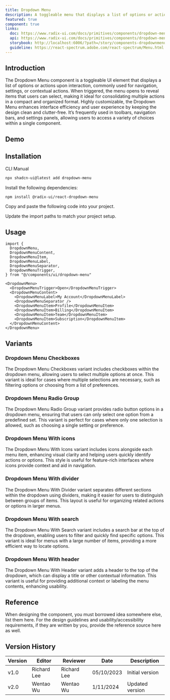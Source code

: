 ```yaml
---
title: Dropdown Menu
description: A toggleable menu that displays a list of options or actions when triggered.
featured: true
component: true
links:
  doc: https://www.radix-ui.com/docs/primitives/components/dropdown-menu
  api: https://www.radix-ui.com/docs/primitives/components/dropdown-menu
  storybook: http://localhost:6006/?path=/story/components-dropdownmenu--default
  guideline: https://react-spectrum.adobe.com/react-spectrum/Menu.html
---
```


## Introduction

The Dropdown Menu component is a toggleable UI element that displays a list of options or actions upon interaction, commonly used for navigation, settings, or contextual actions. When triggered, the menu opens to reveal items that users can select, making it ideal for consolidating multiple actions in a compact and organized format. Highly customizable, the Dropdown Menu enhances interface efficiency and user experience by keeping the design clean and clutter-free. It’s frequently used in toolbars, navigation bars, and settings panels, allowing users to access a variety of choices within a single component.

## Demo

<ComponentPreview
  name="dropdown-menu-demo"
  description="A dropdown menu with icons, shortcuts and sub menu items."
/>

## Installation

<Tabs defaultValue="cli">

<TabsList>
  <TabsTrigger value="cli">CLI</TabsTrigger>
  <TabsTrigger value="manual">Manual</TabsTrigger>
</TabsList>
<TabsContent value="cli">

```bash
npx shadcn-ui@latest add dropdown-menu
```

</TabsContent>

<TabsContent value="manual">

<Steps>

<Step>Install the following dependencies:</Step>

```bash
npm install @radix-ui/react-dropdown-menu
```

<Step>Copy and paste the following code into your project.</Step>

<ComponentSource name="dropdown-menu" />

<Step>Update the import paths to match your project setup.</Step>

</Steps>

</TabsContent>

</Tabs>

## Usage

```tsx
import {
  DropdownMenu,
  DropdownMenuContent,
  DropdownMenuItem,
  DropdownMenuLabel,
  DropdownMenuSeparator,
  DropdownMenuTrigger,
} from "@/components/ui/dropdown-menu"
```

```tsx
<DropdownMenu>
  <DropdownMenuTrigger>Open</DropdownMenuTrigger>
  <DropdownMenuContent>
    <DropdownMenuLabel>My Account</DropdownMenuLabel>
    <DropdownMenuSeparator />
    <DropdownMenuItem>Profile</DropdownMenuItem>
    <DropdownMenuItem>Billing</DropdownMenuItem>
    <DropdownMenuItem>Team</DropdownMenuItem>
    <DropdownMenuItem>Subscription</DropdownMenuItem>
  </DropdownMenuContent>
</DropdownMenu>
```

## Variants

### Dropdown Menu Checkboxes

The Dropdown Menu Checkboxes variant includes checkboxes within the dropdown menu, allowing users to select multiple options at once. This variant is ideal for cases where multiple selections are necessary, such as filtering options or choosing from a list of preferences.

<ComponentPreview
  name="dropdown-menu-checkboxes"
  description="A dropdown menu with checkboxes."
/>

### Dropdown Menu Radio Group

The Dropdown Menu Radio Group variant provides radio button options in a dropdown menu, ensuring that users can only select one option from a predefined set. This variant is perfect for cases where only one selection is allowed, such as choosing a single setting or preference.

<ComponentPreview
  name="dropdown-menu-radio-group"
  description="A dropdown menu with radio items."
/>

### Dropdown Menu With icons

The Dropdown Menu With Icons variant includes icons alongside each menu item, enhancing visual clarity and helping users quickly identify actions or options. This style is useful for feature-rich interfaces where icons provide context and aid in navigation.

<ComponentPreview
  name="dropdown-menu-with-icon"
  description="A dropdown menu with icon."
/>

### Dropdown Menu With divider

The Dropdown Menu With Divider variant separates different sections within the dropdown using dividers, making it easier for users to distinguish between groups of items. This layout is useful for organizing related actions or options in larger menus.

<ComponentPreview
  name="dropdown-menu-with-divider"
  description="A dropdown menu with dividers."
/>

### Dropdown Menu With search

The Dropdown Menu With Search variant includes a search bar at the top of the dropdown, enabling users to filter and quickly find specific options. This variant is ideal for menus with a large number of items, providing a more efficient way to locate options.

<ComponentPreview
  name="dropdown-menu-with-search"
  description="A dropdown menu with search."
/>

### Dropdown Menu With header

The Dropdown Menu With Header variant adds a header to the top of the dropdown, which can display a title or other contextual information. This variant is useful for providing additional context or labeling the menu contents, enhancing usability.

<ComponentPreview
  name="dropdown-menu-with-header"
  description="A dropdown menu with header."
/>

## Reference

When designing the component, you must borrowed idea somewhere else, list them here.
For the design guidelines and usability/accessibility requirements, if they are written by you, provide the reference source here as well.

## Version History

| Version | Editor      | Reviewer    | Date       | Description     |
| ------- | ----------- | ----------- | ---------- | --------------- |
| v1.0    | Richard Lee | Richard Lee | 05/10/2023 | Initial version |
| v2.0    | Wentao Wu   | Wentao Wu   | 1/11/2024  | Updated version |
